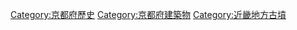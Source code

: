 [[Category:京都府歷史|Category:京都府歷史]]
[[Category:京都府建築物|Category:京都府建築物]]
[[Category:近畿地方古墳|Category:近畿地方古墳]]